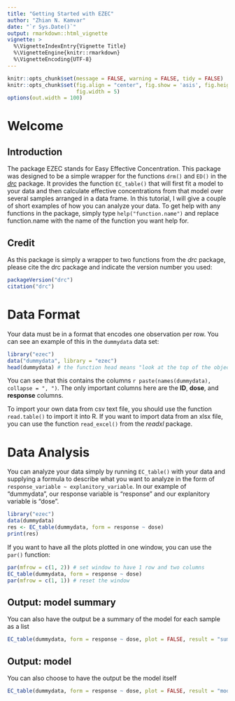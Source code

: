 ```yaml
---
title: "Getting Started with EZEC"
author: "Zhian N. Kamvar"
date: "`r Sys.Date()`"
output: rmarkdown::html_vignette
vignette: >
  %\VignetteIndexEntry{Vignette Title}
  %\VignetteEngine{knitr::rmarkdown}
  %\VignetteEncoding{UTF-8}
---
```


```r
knitr::opts_chunk$set(message = FALSE, warning = FALSE, tidy = FALSE)
knitr::opts_chunk$set(fig.align = "center", fig.show = 'asis', fig.height = 5,
                      fig.width = 5)
options(out.width = 100)
```

Welcome
=======

Introduction
------------

The package EZEC stands for Easy Effective Concentration. This package was 
designed to be a simple wrapper for the functions `drm()` and `ED()` in the 
[*drc*](http://cran.r-project.org/package=drc) package. It provides the function
`EC_table()` that will first fit a model to your data and then calculate
effective concentrations from that model over several samples arranged in a data
frame. In this tutorial, I will give a couple of short examples of how you can 
analyze your data. To get help with any functions in the package, simply type
`help("function.name")` and replace function.name with the name of the function
you want help for.

Credit
------

As this package is simply a wrapper to two functions from the *drc* package,
please cite the drc package and indicate the version number you used:

```r
packageVersion("drc")
citation("drc")
```


Data Format
===========

Your data must be in a format that encodes one observation per row. You can see
an example of this in the `dummydata` data set:


```r
library("ezec")
data("dummydata", library = "ezec")
head(dummydata) # the function head means "look at the top of the object"
```

You can see that this contains the columns `r paste(names(dummydata), collapse =
", ")`. The only important columns here are the **ID**, **dose**, and
**response** columns. 

To import your own data from csv text file, you should use the function
`read.table()` to import it into R. If you want to import data from an xlsx
file, you can use the function `read_excel()` from the *readxl* package.

Data Analysis
=============

You can analyze your data simply by running `EC_table()` with your data and
supplying a formula to describe what you want to analyze in the form of
`response_variable ~ explanitory_variable`. In our example of "dummydata", our
response variable is "response" and our explanitory variable is "dose".

```r
library("ezec")
data(dummydata)
res <- EC_table(dummydata, form = response ~ dose)
print(res)
```

If you want to have all the plots plotted in one window, you can use the `par()`
function:

```r
par(mfrow = c(1, 2)) # set window to have 1 row and two columns
EC_table(dummydata, form = response ~ dose)
par(mfrow = c(1, 1)) # reset the window
```

Output: model summary
---------------------

You can also have the output be a summary of the model for each sample as a list

```r
EC_table(dummydata, form = response ~ dose, plot = FALSE, result = "summary")
```

Output: model
-------------

You can also choose to have the output be the model itself


```r
EC_table(dummydata, form = response ~ dose, plot = FALSE, result = "model")
```



